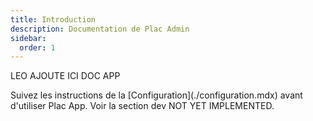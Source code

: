 ```yaml
---
title: Introduction
description: Documentation de Plac Admin
sidebar:
  order: 1
---
```



LEO AJOUTE ICI DOC APP

<CardGrid>
    <Card title="Configuration" icon="setting">
		Suivez les instructions de la [Configuration](./configuration.mdx) avant d'utiliser Plac App.
	</Card>
	<Card title="Developpement" icon="open-book">
		Voir la section dev NOT YET IMPLEMENTED.
	</Card>
</CardGrid>